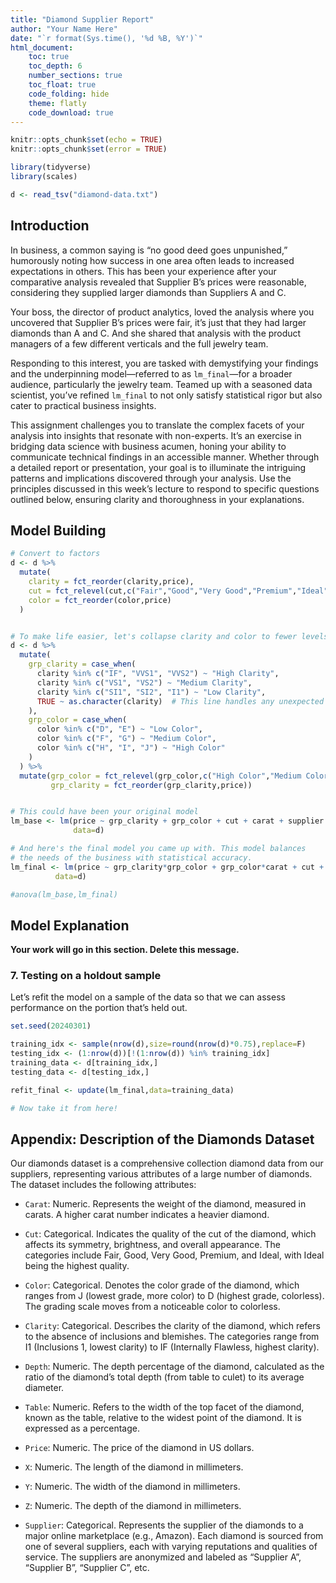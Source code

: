 ```yaml
---
title: "Diamond Supplier Report"
author: "Your Name Here"
date: "`r format(Sys.time(), '%d %B, %Y')`"
html_document:
    toc: true
    toc_depth: 6
    number_sections: true
    toc_float: true
    code_folding: hide
    theme: flatly
    code_download: true
---
```


```r
knitr::opts_chunk$set(echo = TRUE)
knitr::opts_chunk$set(error = TRUE)

library(tidyverse)
library(scales)

d <- read_tsv("diamond-data.txt")
```

## Introduction

In business, a common saying is "no good deed goes unpunished," humorously noting how success in one area often leads to increased expectations in others. This has been your experience after your comparative analysis revealed that Supplier B’s prices were reasonable, considering they supplied larger diamonds than Suppliers A and C. 

Your boss, the director of product analytics, loved the analysis where 
you uncovered that Supplier B's prices were fair, it's just that they had 
larger diamonds than A and C. And she shared that analysis
with the product managers of a few different verticals and the full jewelry 
team. 

Responding to this interest, you are tasked with demystifying your findings and the underpinning model—referred to as `lm_final`—for a broader audience, particularly the jewelry team. Teamed up with a seasoned data scientist, you've refined `lm_final` to not only satisfy statistical rigor but also cater to practical business insights.

This assignment challenges you to translate the complex facets of your analysis into insights that resonate with non-experts. It's an exercise in bridging data science with business acumen, honing your ability to communicate technical findings in an accessible manner. Whether through a detailed report or presentation, your goal is to illuminate the intriguing patterns and implications discovered through your analysis. Use the principles discussed in this week's lecture to respond to specific questions outlined below, ensuring clarity and thoroughness in your explanations.

## Model Building

```r

# Convert to factors
d <- d %>% 
  mutate(
    clarity = fct_reorder(clarity,price),
    cut = fct_relevel(cut,c("Fair","Good","Very Good","Premium","Ideal")),
    color = fct_reorder(color,price)
  )


# To make life easier, let's collapse clarity and color to fewer levels
d <- d %>%
  mutate(
    grp_clarity = case_when(
      clarity %in% c("IF", "VVS1", "VVS2") ~ "High Clarity",
      clarity %in% c("VS1", "VS2") ~ "Medium Clarity",
      clarity %in% c("SI1", "SI2", "I1") ~ "Low Clarity",
      TRUE ~ as.character(clarity)  # This line handles any unexpected categories
    ),
    grp_color = case_when(
      color %in% c("D", "E") ~ "Low Color",
      color %in% c("F", "G") ~ "Medium Color",
      color %in% c("H", "I", "J") ~ "High Color"
    )
  ) %>% 
  mutate(grp_color = fct_relevel(grp_color,c("High Color","Medium Color","Low Color")),
         grp_clarity = fct_reorder(grp_clarity,price))


# This could have been your original model
lm_base <- lm(price ~ grp_clarity + grp_color + cut + carat + supplier ,
              data=d)

# And here's the final model you came up with. This model balances
# the needs of the business with statistical accuracy. 
lm_final <- lm(price ~ grp_clarity*grp_color + grp_color*carat + cut + supplier,
          data=d)

#anova(lm_base,lm_final)
```


## Model Explanation

<!--
  As a reminder, this is a Markdown comment, so it doesn't appear in the
  knitted HTML. 
  
  Please make sections for each one of these questions or topics. Explore
  the idea to an extent that you think makes sense. These answers don't
  have to be super long. Remember you're writing for an audience 
  that is good with numbers but maybe don't know technical statistical
  terms very well.
  
  1. Overall Assessment of Model Performance
  2. Explain the terms in the model related to "cut".
  3. How do color and carat interact? 
  4. How do color and clarity interact? 
  5. How important are the interaction terms? 
  6. Ignoring carat, what aspect of a diamond is the most important to determining price?
  7. Refit the model on 75% of the data and predict the remaining 25%. Which 
     diamonds do you do the best on? Which ones do you do the worst on? You can
     talk about individual diamonds, but we're more interested in any patterns 
     you find. (I've made this section for you to get you started.)
     
     
  General Tips:

  * Keep It Simple: Use everyday language to explain statistical concepts, avoiding jargon as much as possible.
  * Use Visuals: Graphs and charts can convey complex ideas more easily than text, making your explanations
    clearer to a non-technical audience.
  * Offer Examples: Provide examples from the data to make abstract concepts tangible.
  * Be Concise: Given the non-technical audience, focus on clear, 
    direct explanations without overloading on details.  


-->

**Your work will go in this section. Delete this message.**



### 7. Testing on a holdout sample

Let's refit the model on a sample of the data so that we can assess performance
on the portion that's held out. 

```r
set.seed(20240301)

training_idx <- sample(nrow(d),size=round(nrow(d)*0.75),replace=F)
testing_idx <- (1:nrow(d))[!(1:nrow(d)) %in% training_idx]
training_data <- d[training_idx,]
testing_data <- d[testing_idx,]

refit_final <- update(lm_final,data=training_data)

# Now take it from here!

```





## Appendix: Description of the Diamonds Dataset

Our diamonds dataset is a comprehensive collection diamond data from our suppliers, 
representing various attributes of a large number of diamonds. 
The dataset includes the following attributes:

- `Carat`: Numeric. Represents the weight of the diamond, measured in carats. A higher carat number indicates a heavier diamond.

- `Cut`: Categorical. Indicates the quality of the cut of the diamond, which affects its symmetry, brightness, and overall appearance. The categories include Fair, Good, Very Good, Premium, and Ideal, with Ideal being the highest quality.

- `Color`: Categorical. Denotes the color grade of the diamond, which ranges from J (lowest grade, more color) to D (highest grade, colorless). The grading scale moves from a noticeable color to colorless.

- `Clarity`: Categorical. Describes the clarity of the diamond, which refers to the absence of inclusions and blemishes. The categories range from I1 (Inclusions 1, lowest clarity) to IF (Internally Flawless, highest clarity).

- `Depth`: Numeric. The depth percentage of the diamond, calculated as the ratio of the diamond's total depth (from table to culet) to its average diameter.

- `Table`: Numeric. Refers to the width of the top facet of the diamond, known as the table, relative to the widest point of the diamond. It is expressed as a percentage.

- `Price`: Numeric. The price of the diamond in US dollars.

- `X`: Numeric. The length of the diamond in millimeters.

- `Y`: Numeric. The width of the diamond in millimeters.

- `Z`: Numeric. The depth of the diamond in millimeters.

- `Supplier`: Categorical. Represents the supplier of the diamonds to a major online marketplace (e.g., Amazon). Each diamond is sourced from one of several suppliers, each with varying reputations and qualities of service. The suppliers are anonymized and labeled as "Supplier A", "Supplier B", "Supplier C", etc.

